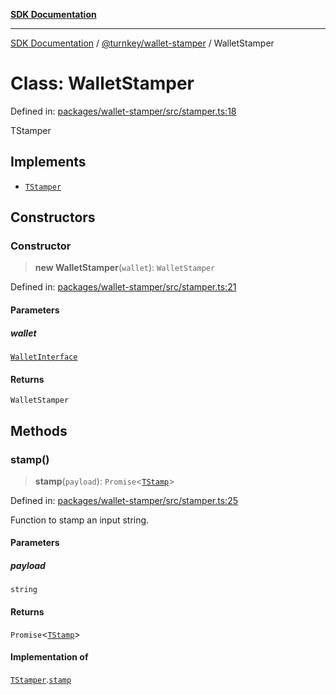 [**SDK Documentation**](../../../README.mdx)

***

[SDK Documentation](../../../packages.mdx) / [@turnkey/wallet-stamper](../README.mdx) / WalletStamper

# Class: WalletStamper

Defined in: [packages/wallet-stamper/src/stamper.ts:18](https://github.com/tkhq/sdk/blob/e1b1a69bdd608320aaf03cc2dbbf68dc0c52b28d/packages/wallet-stamper/src/stamper.ts#L18)

TStamper

## Implements

- [`TStamper`](../interfaces/TStamper.mdx)

## Constructors

### Constructor

> **new WalletStamper**(`wallet`): `WalletStamper`

Defined in: [packages/wallet-stamper/src/stamper.ts:21](https://github.com/tkhq/sdk/blob/e1b1a69bdd608320aaf03cc2dbbf68dc0c52b28d/packages/wallet-stamper/src/stamper.ts#L21)

#### Parameters

##### wallet

[`WalletInterface`](../type-aliases/WalletInterface.mdx)

#### Returns

`WalletStamper`

## Methods

### stamp()

> **stamp**(`payload`): `Promise`\<[`TStamp`](../type-aliases/TStamp.mdx)\>

Defined in: [packages/wallet-stamper/src/stamper.ts:25](https://github.com/tkhq/sdk/blob/e1b1a69bdd608320aaf03cc2dbbf68dc0c52b28d/packages/wallet-stamper/src/stamper.ts#L25)

Function to stamp an input string.

#### Parameters

##### payload

`string`

#### Returns

`Promise`\<[`TStamp`](../type-aliases/TStamp.mdx)\>

#### Implementation of

[`TStamper`](../interfaces/TStamper.mdx).[`stamp`](../interfaces/TStamper.mdx#stamp)
